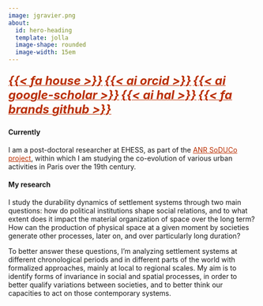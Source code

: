 ```yaml
---
image: jgravier.png
about:
  id: hero-heading
  template: jolla
  image-shape: rounded
  image-width: 15em
---
```


::: {#hero-heading}
##### <a href="https://geographie-cites.cnrs.fr/membres/julie-gravier/" style="color:#BA2E00;"> <font size="+2">{{< fa house >}}</font></a> <a href="https://orcid.org/0000-0003-0449-6499" style="color:#BA2E00;"> <font size="+2">{{< ai orcid >}}</font></a> <a href="https://scholar.google.fr/citations?user=_3L9a68AAAAJ&hl=fr" style="color:#BA2E00;"> <font size="+2">{{< ai google-scholar >}}</font></a> <a href="https://cv.hal.science/julie-gravier" style="color:#BA2E00;"> <font size="+2">{{< ai hal >}}</font></a> <a href="https://github.com/JGravier" style="color:#BA2E00;"> <font size="+2">{{< fa brands github >}}</font></a> {.centering}

#### Currently
I am a post-doctoral researcher at EHESS, as part of the <a href="https://soduco.geohistoricaldata.org/" style="color:#BA2E00;">ANR SoDUCo project</a>, within which I am studying the co-evolution of various urban activities in Paris over the 19th century.

#### My research
I study the durability dynamics of settlement systems through two main questions: how do political institutions shape social relations, and to what extent does it impact the material organization of space over the long term? How can the production of physical space at a given moment by societies generate other processes, later on, and over particularly long duration?

To better answer these questions, I'm analyzing settlement systems at different chronological periods and in different parts of the world with formalized approaches, mainly at local to regional scales. My aim is to identify forms of invariance in social and spatial processes, in order to better qualify variations between societies, and to better think our capacities to act on those contemporary systems.
:::

